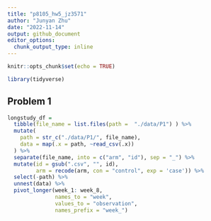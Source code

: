 ```yaml
---
title: "p8105_hw5_jz3571"
author: "Junyan Zhu"
date: "2022-11-14"
output: github_document
editor_options: 
  chunk_output_type: inline
---
```


```r
knitr::opts_chunk$set(echo = TRUE)
```

```r
library(tidyverse)
```

## Problem 1

```r
longstudy_df = 
  tibble(file_name = list.files(path =  "./data/P1") ) %>% 
  mutate(
    path = str_c("./data/P1/", file_name),
    data = map(.x = path, ~read_csv(.x))
  ) %>% 
  separate(file_name, into = c("arm", "id"), sep = "_") %>% 
  mutate(id = gsub(".csv", "", id),
         arm = recode(arm, con = "control", exp = 'case')) %>% 
  select(-path) %>% 
  unnest(data) %>% 
  pivot_longer(week_1: week_8,
               names_to = "week",
               values_to = "observation",
               names_prefix = "week_")
```

